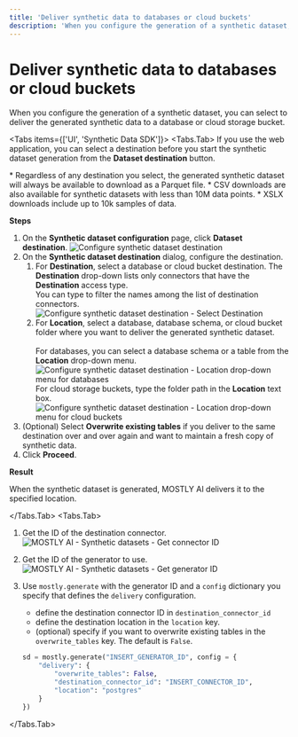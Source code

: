 ```yaml
---
title: 'Deliver synthetic data to databases or cloud buckets'
description: 'When you configure the generation of a synthetic dataset, you can select to deliver the generated synthetic data to a database or cloud storage bucket.'
---
```



# Deliver synthetic data to databases or cloud buckets

When you configure the generation of a synthetic dataset, you can select to deliver the generated synthetic data to a database or cloud storage bucket.

<Tabs items={['UI', 'Synthetic Data SDK']}>
<Tabs.Tab>
If you use the web application, you can select a destination before you start the synthetic dataset generation from the **Dataset destination** button.

<Callout>* Regardless of any destination you select, the generated synthetic dataset will always be available to download as a Parquet file. * CSV downloads are also available for synthetic datasets with less than 10M data points. * XSLX downloads include up to 10k samples of data.</Callout>

**Steps**

1. On the **Synthetic dataset configuration** page, click **Dataset destination**.
   <Image src="/docimages/synthetic-datasets/deliver/01-configure-01-click-dataset-destination.webp" alt="Configure synthetic dataset destination" width={800} height={150} />
2. On the **Synthetic dataset destination** dialog, configure the destination.
   1. For **Destination**, select a database or cloud bucket destination.
      <Callout>
        The **Destination** drop-down lists only connectors that have the **Destination** access type. <br />
        You can type to filter the names among the list of destination connectors.
      </Callout>
      <Image src="/docimages/synthetic-datasets/deliver/01-configure-0X-select-destination.webp" alt="Configure synthetic dataset destination - Select Destination" width={800} height={150} />
   2. For **Location**, select a database, database schema, or cloud bucket folder where you want to deliver the generated synthetic dataset.<br /><br />
      For databases, you can select a database schema or a table from the **Location** drop-down menu.
      <Image src="/docimages/synthetic-datasets/deliver/01-configure-02-databases-location-drop-down.webp" alt="Configure synthetic dataset destination - Location drop-down menu for databases" width={800} height={150} />
      For cloud storage buckets, type the folder path in the **Location** text box.
      <Image src="/docimages/synthetic-datasets/deliver/01-configure-03-cloud-storage-location-text-box.webp" alt="Configure synthetic dataset destination - Location drop-down menu for cloud buckets" width={800} height={150} />
3. (Optional) Select **Overwrite existing tables** if you deliver to the same destination over and over again and want to maintain a fresh copy of synthetic data.
4. Click **Proceed**.

**Result**

When the synthetic dataset is generated, MOSTLY AI delivers it to the specified location.

</Tabs.Tab>
<Tabs.Tab>
1. Get the ID of the destination connector.
    <Image
        src="/docimages/synthetic-datasets/deliver/00-configure-python-01-get-destination-connector-uuid.webp"
        alt="MOSTLY AI - Synthetic datasets - Get connector ID"
        width={800}
        height={150}
    />
2. Get the ID of the generator to use.
    <Image
        src="/docimages/synthetic-datasets/deliver/00-configure-python-02-get-generator-uuid.webp"
        alt="MOSTLY AI - Synthetic datasets - Get generator ID"
        width={800}
        height={150}
    />
3. Use `mostly.generate` with the generator ID and a `config` dictionary you specify that defines the `delivery` configuration.
    * define the destination connector ID in `destination_connector_id`
    * define the destination location in the `location` key.
    * (optional) specify if you want to overwrite existing tables in the `overwrite_tables` key. The default is `False`.

    ```python copy filename="python"
    sd = mostly.generate("INSERT_GENERATOR_ID", config = {
        "delivery": {
            "overwrite_tables": False,
            "destination_connector_id": "INSERT_CONNECTOR_ID",
            "location": "postgres"
        }
    })
    ```

</Tabs.Tab>
</Tabs>
